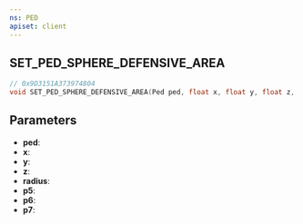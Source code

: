 ```yaml
---
ns: PED
apiset: client
---
```

## SET_PED_SPHERE_DEFENSIVE_AREA

```c
// 0x9D3151A373974804
void SET_PED_SPHERE_DEFENSIVE_AREA(Ped ped, float x, float y, float z, float radius, BOOL p5, BOOL p6, BOOL p7);
```


## Parameters
* **ped**:
* **x**:
* **y**:
* **z**:
* **radius**:
* **p5**:
* **p6**:
* **p7**: